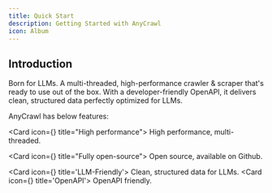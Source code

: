 ```yaml
---
title: Quick Start
description: Getting Started with AnyCrawl
icon: Album
---
```


## Introduction

Born for LLMs. A multi-threaded, high-performance crawler & scraper that's ready to use out of the box. With a developer-friendly OpenAPI, it delivers clean, structured data perfectly optimized for LLMs.

AnyCrawl has below features:

<Cards>

<Card icon={<CpuIcon className="text-purple-300" />} title="High performance">
  High performance, multi-threaded.
</Card>

<Card icon={<GithubIcon className="text-blue-300" />} title="Fully open-source">
  Open source, available on Github.
</Card>

<Card icon={<OpenAIIcon />} title='LLM-Friendly'>
Clean, structured data for LLMs.
</Card>
<Card icon={<OpenAPIIcon />} title='OpenAPI'>
OpenAPI friendly.

</Card>

</Cards>

